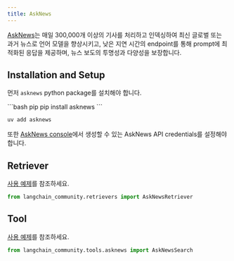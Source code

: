```yaml
---
title: AskNews
---
```


[AskNews](https://asknews.app/)는 매일 300,000개 이상의 기사를 처리하고 인덱싱하여 최신 글로벌 또는 과거 뉴스로 언어 모델을 향상시키고,
낮은 지연 시간의 endpoint를 통해 prompt에 최적화된 응답을 제공하며,
뉴스 보도의 투명성과 다양성을 보장합니다.

## Installation and Setup

먼저 `asknews` python package를 설치해야 합니다.

<CodeGroup>
```bash pip
pip install asknews
```

```bash uv
uv add asknews
```
</CodeGroup>

또한 [AskNews console](https://my.asknews.app/)에서 생성할 수 있는 AskNews API credentials를 설정해야 합니다.


## Retriever

[사용 예제](/oss/integrations/retrievers/asknews)를 참조하세요.

```python
from langchain_community.retrievers import AskNewsRetriever
```

## Tool

[사용 예제](/oss/integrations/tools/asknews)를 참조하세요.

```python
from langchain_community.tools.asknews import AskNewsSearch
```